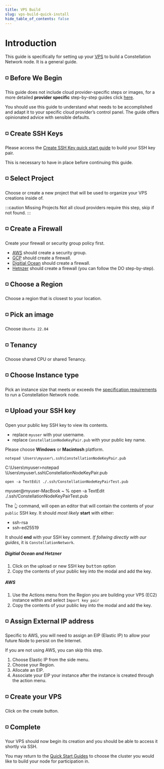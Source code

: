 ```yaml
---
title: VPS Build
slug: vps-build-quick-install
hide_table_of_contents: false
---
```


# Introduction

This guide is specifically for setting up your [VPS](/validate/validator/vps) to build a Constellation Network node. It is a general guide.

## ◽ Before We Begin

This guide does not include cloud provider-specific steps or images, for a more detailed **provider specific** step-by-step guides click [here](/validate/setup-guides/). 

You should use this guide to understand what needs to be accomplished and adapt it to your specific cloud provider’s control panel. The guide offers opinionated advice with sensible defaults.

## ◽ Create SSH Keys

Please access the [Create SSH Key quick start guide](/validate/quick-start/ssh-quickstart) to build your SSH key pair. 

This is necessary to have in place before continuing this guide.

## ◽ Select Project
Choose or create a new project that will be used to organize your VPS creations inside of.

:::caution Missing Projects
Not all cloud providers require this step, skip if not found.
:::

## ◽ Create a Firewall

Create your firewall or security group policy first. 

- [AWS](/validate/setup-guides/aws/sg) should create a security group.
- [GCP](/validate/setup-guides/gcp/sg) should create a firewall.
- [Digitial Ocean](/validate/setup-guides/do/sg-droplet) should create a firewall.
- [Hetnzer](/validate/setup-guides/do/sg-droplet#create-rule-set) should create a firewall (you can follow the DO step-by-step).

## ◽ Choose a Region

Choose a region that is closest to your location.

## ◽ Pick an image

Choose `Ubuntu 22.04`

## ◽ Tenancy

Choose shared CPU or shared Tenancy.

## ◽ Choose Instance type

Pick an instance size that meets or exceeds the [specification requirements](/validate/validator/specs) to run a Constellation Network node.

## ◽ Upload your SSH key

Open your public key SSH key to view its contents.

- replace `myuser` with your username.
- replace `ConstellationNodeKeyPair.pub` with your public key name.

<Tabs>

<TabItem value="Choose" label="Choose">
Please choose <b>Windows</b> or <b>Macintosh</b> platform.
</TabItem>

<TabItem value="Windows" label="Windows">

```
notepad \Users\myuser\.ssh\ConstellationNodeKeyPair.pub 
```

<WinCommandPrompt>
C:\Users\myuser>notepad \Users\myuser\.ssh\ConstellationNodeKeyPair.pub
</WinCommandPrompt>
</TabItem>

<TabItem value="Mac" label="Macintosh">

```
open -a TextEdit ./.ssh/ConstellationNodeKeyPairTest.pub
```

<MacWindow>
myuser@myuser-MacBook ~ % open -a TextEdit ./.ssh/ConstellationNodeKeyPairTest.pub
</MacWindow>
</TabItem>

</Tabs>

The 👆 command, will open an editor that will contain the contents of your `public` SSH key.  It should *most likely* **start** with either:

- ssh-rsa
- ssh-ed25519

It should **end** with your SSH key comment. *If follwing directly with our guides*, it is `ConstellationNetwork`.

##### Digitial Ocean and Hetzner
1. Click on the upload or new SSH key <kbd>button</kbd> option
1. Copy the contents of your public key into the modal and add the key.

##### AWS
1. Use the Actions menu from the Region you are building your VPS (EC2) instance within and select `Import key pair`
1. Copy the contents of your public key into the modal and add the key.

## ◽ Assign External IP address

Specific to AWS, you will need to assign an EIP (Elastic IP) to allow your future Node to persist on the Internet.

If you are not using AWS, you can skip this step.

1. Choose Elastic IP from the side menu.
1. Choose your Region.
1. Allocate an EIP.
1. Associate your EIP your instance after the instance is created through the action menu.

## ◽ Create your VPS

Click on the create button.

## ◽ Complete

Your VPS should now begin its creation and you should be able to access it shortly via SSH.

You may return to the [Quick Start Guides](/validate/quick-start/index) to choose the cluster you would like to build your node for participation in.

